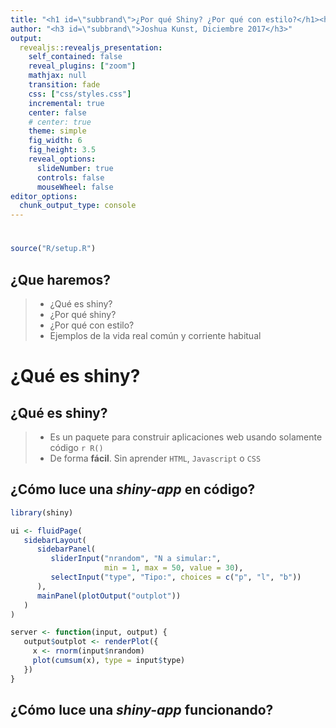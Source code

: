 ```yaml
---
title: "<h1 id=\"subbrand\">¿Por qué Shiny? ¿Por qué con estilo?</h1><h2 id=\"subbrand\">Contado a través de una historia</h2>"
author: "<h3 id=\"subbrand\">Joshua Kunst, Diciembre 2017</h3>"
output:
  revealjs::revealjs_presentation:
    self_contained: false
    reveal_plugins: ["zoom"]
    mathjax: null
    transition: fade
    css: ["css/styles.css"]
    incremental: true
    center: false
    # center: true
    theme: simple
    fig_width: 6
    fig_height: 3.5
    reveal_options:
      slideNumber: true
      controls: false
      mouseWheel: false
editor_options: 
  chunk_output_type: console
---
```


# { data-background="img/data-culture.jpg"}

```r
source("R/setup.R")
```

## ¿Que haremos?

> - ¿Qué es shiny?
> - ¿Por qué shiny?
> - ¿Por qué con estilo?
> - Ejemplos <span class="fragment"> de la vida</span><span class="fragment"> real</span><span class="fragment"> común</span><span class="fragment"> y corriente</span><span class="fragment"> habitual</span>

# ¿Qué es shiny? { .center .white data-background="#F44336"}

## ¿Qué es shiny?

> - Es un paquete para construir aplicaciones web usando solamente
código `r R()`
> - De forma __fácil__<span class="fragment">. Sin aprender `HTML`</span><span class="fragment">, `Javascript`</span><span class="fragment"> o `CSS`</span>


## ¿Cómo luce una _shiny-app_ en código?

```r
library(shiny)

ui <- fluidPage(
   sidebarLayout(
      sidebarPanel(
         sliderInput("nrandom", "N a simular:",
                     min = 1, max = 50, value = 30),
         selectInput("type", "Tipo:", choices = c("p", "l", "b"))
      ),
      mainPanel(plotOutput("outplot"))
   )
)

server <- function(input, output) {
   output$outplot <- renderPlot({
     x <- rnorm(input$nrandom)
     plot(cumsum(x), type = input$type)
   })
}
```

## ¿Cómo luce una _shiny-app_ funcionando?


